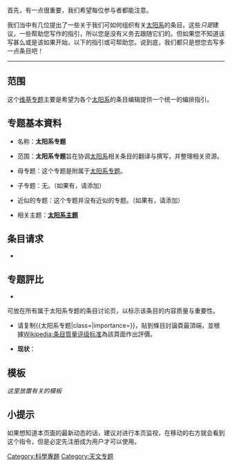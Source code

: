 {{Infobox WikiProject
 |inactive     = 
 |semi-active  =
 |name         = 太阳系
 |bodystyle    = 
 |image        = Planets2013symbols.svg
  |imagesize   = 
  |caption     = 太阳系
 |shortcuts    = 太阳系
  |shortcuts2  = 
 |category     = 太阳系
  |category2   = 
 |portal       = 太阳系
 |portalimg    = Solar sys.jpg
 |commons      = Solor system
 |parent       = 
  |parent2     =
  |parent3     =
 |notice       =
  |notice-extended =
 |userbox      = User Solar System
  |userbox2    = 
  |userbox3    = 
  |userboxnote = 
 |helps-organise-children = no
 |has-goals    = 有目标
 |assessment   = 
 |footnotes    = 
 |csb          =
 |type         = active
}}
{{维基专题状态|defunct|portal=太阳系|topic=[[太阳系|太阳系]]}}
首先，有一点很重要，我们希望每位参与者都能注意。

我们当中有几位提出了一些关于我们可如何组织有关[[太阳系|太阳系]]的条目。这些''只是''建议，一些帮助您写作的指引，所以您是没有义务去跟随它们的。但如果您不知道该写甚么或是该如果开始，以下的指引或可帮助您。说到底，我们都只是想您去写多一点条目吧！
----

==范围==

这个[[Wikipedia:专题|维基专题]]主要是希望为各个[[太阳系|太阳系]]的条目编辑提供一个统一的编排指引。

==专题基本資料==
*名称：'''太阳系专题'''

*范围：'''太阳系专题'''旨在协调[[太阳系|太阳系]]相关条目的翻译与撰写，并整理相关资源。

*母专题：这个专题是附属于[[Wikipedia:太阳系专题|太阳系专题]]。

*子专题：无。（如果有，请添加）

*近似的专题：这个专题并没有近似的专题。（如果有，请添加）

*相关主题：'''[[Portal:太阳系|太阳系主题]]'''

==条目请求==
* {{T1|太阳系专题}}

==专题評比==
*{{T1|太阳系专题}}
可放在所有属于太阳系专题的条目讨论页，以标示该条目的内容质量与重要性。
{{太阳系专题|class=|importance=|category=no}}
*请复制<nowiki>{{太阳系专题|class=|importance=}}</nowiki>，貼到條目討論頁最頂端，並根據[[Wikipedia:条目質量评级标准|Wikipedia:条目質量评级标准]]為該頁面作出評價。

*'''现状'''：
{{Articles by Quality
 |topic=太阳系
 |project=太阳系
 |format=TOC
}}
{{Articles by Importance
 |topic=太阳系
 |project=太阳系
}}

==模板== 
''这里放置有关的模板''
{{太阳系}}
<br />
{{太阳系模板}}

==小提示==
如果想知道本页面的最新动态的话，建议对进行本页监视，在移动的右方就会看到这个指令，但是必定先注册成为用户才可以使用。

{{WikiProject Footer}}

[[Category:科學專題|Category:科學專題]]
[[Category:天文专题|Category:天文专题]]